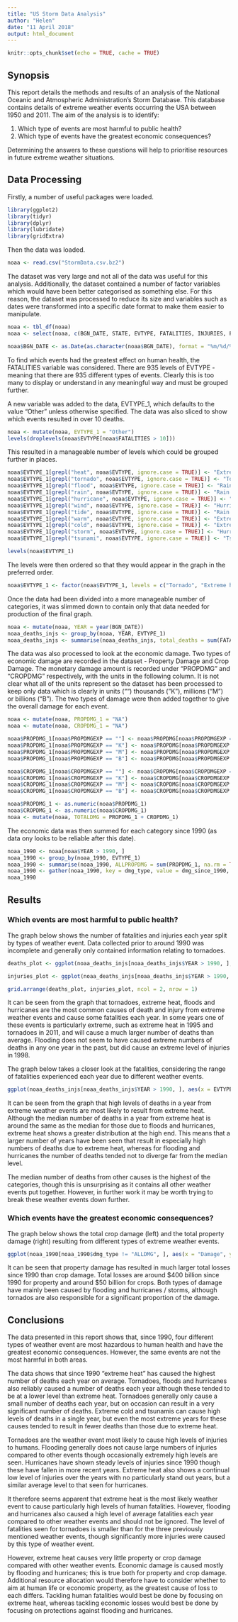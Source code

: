 ```yaml
---
title: "US Storm Data Analysis"
author: "Helen"
date: "11 April 2018"
output: html_document
---
```


```r
knitr::opts_chunk$set(echo = TRUE, cache = TRUE)
```

## Synopsis
This report details the methods and results of an analysis of the National Oceanic and Atmospheric Administration's Storm Database. This database contains details of extreme weather events occurring the USA between 1950 and 2011. The aim of the analysis is to identify:

1. Which type of events are most harmful to public health?
2. Which type of events have the greatest economic consequences?

Determining the answers to these questions will help to prioritise resources in future extreme weather situations.

## Data Processing

Firstly, a number of useful packages were loaded. 

```r
library(ggplot2)
library(tidyr)
library(dplyr)
library(lubridate)
library(gridExtra)
```

Then the data was loaded.

```r
noaa <- read.csv("StormData.csv.bz2")
```

The dataset was very large and not all of the data was useful for this analysis. Additionally, the dataset contained a number of factor variables which would have been better categorised as something else. For this reason, the dataset was processed to reduce its size and variables such as dates were transformed into a specific date format to make them easier to manipulate.

```r
noaa <- tbl_df(noaa)
noaa <- select(noaa, c(BGN_DATE, STATE, EVTYPE, FATALITIES, INJURIES, PROPDMG, PROPDMGEXP, CROPDMG, CROPDMGEXP))

noaa$BGN_DATE <- as.Date(as.character(noaa$BGN_DATE), format = "%m/%d/%Y")
```

To find which events had the greatest effect on human health, the FATALITIES variable was considered. There are 935 levels of EVTYPE - meaning that there are 935 different types of events. Clearly this is too many to display or understand in any meaningful way and must be grouped further. 

A new variable was added to the data, EVTYPE_1, which defaults to the value "Other" unless otherwise specified. The data was also sliced to show which events resulted in over 10 deaths.

```r
noaa <- mutate(noaa, EVTYPE_1 = "Other")
levels(droplevels(noaa$EVTYPE[noaa$FATALITIES > 10]))
```

This resulted in a manageable number of levels which could be grouped further in places.

```r
noaa$EVTYPE_1[grepl("heat", noaa$EVTYPE, ignore.case = TRUE)] <- "Extreme heat"
noaa$EVTYPE_1[grepl("tornado", noaa$EVTYPE, ignore.case = TRUE)] <- "Tornado"
noaa$EVTYPE_1[grepl("flood", noaa$EVTYPE, ignore.case = TRUE)] <- "Rain / Flood"
noaa$EVTYPE_1[grepl("rain", noaa$EVTYPE, ignore.case = TRUE)] <- "Rain / Flood"
noaa$EVTYPE_1[grepl("hurricane", noaa$EVTYPE, ignore.case = TRUE)] <- "Hurricanes / Storms"
noaa$EVTYPE_1[grepl("wind", noaa$EVTYPE, ignore.case = TRUE)] <- "Hurricanes / Storms"
noaa$EVTYPE_1[grepl("tide", noaa$EVTYPE, ignore.case = TRUE)] <- "Rain / Flood"
noaa$EVTYPE_1[grepl("warm", noaa$EVTYPE, ignore.case = TRUE)] <- "Extreme heat"
noaa$EVTYPE_1[grepl("cold", noaa$EVTYPE, ignore.case = TRUE)] <- "Extreme cold"
noaa$EVTYPE_1[grepl("storm", noaa$EVTYPE, ignore.case = TRUE)] <- "Hurricanes / Storms"
noaa$EVTYPE_1[grepl("tsunami", noaa$EVTYPE, ignore.case = TRUE)] <- "Tsunami"

levels(noaa$EVTYPE_1)
```

The levels were then ordered so that they would appear in the graph in the preferred order.

```r
noaa$EVTYPE_1 <- factor(noaa$EVTYPE_1, levels = c("Tornado", "Extreme heat", "Rain / Flood", "Hurricanes / Storms", "Extreme cold", "Tsunami", "Other"))
```

Once the data had been divided into a more manageable number of categories, it was slimmed down to contain only that data needed for production of the final graph.

```r
noaa <- mutate(noaa, YEAR = year(BGN_DATE))
noaa_deaths_injs <- group_by(noaa, YEAR, EVTYPE_1)
noaa_deaths_injs <- summarise(noaa_deaths_injs, total_deaths = sum(FATALITIES), total_injs = sum(INJURIES))
```

The data was also processed to look at the economic damage. Two types of economic damage are recorded in the dataset - Property Damage and Crop Damage. The monetary damage amount is recorded under "PROPDMG" and "CROPDMG" respectively, with the units in the following column. It is not clear what all of the units represent so the dataset has been processed to keep only data which is clearly in units ("") thousands ("K"), millions ("M") or billions ("B"). The two types of damage were then added together to give the overall damage for each event.

```r
noaa <- mutate(noaa, PROPDMG_1 = "NA")
noaa <- mutate(noaa, CROPDMG_1 = "NA")

noaa$PROPDMG_1[noaa$PROPDMGEXP == ""] <- noaa$PROPDMG[noaa$PROPDMGEXP == ""]
noaa$PROPDMG_1[noaa$PROPDMGEXP == "K"] <- noaa$PROPDMG[noaa$PROPDMGEXP == "K"]*1000
noaa$PROPDMG_1[noaa$PROPDMGEXP == "M"] <- noaa$PROPDMG[noaa$PROPDMGEXP == "M"]*1000000
noaa$PROPDMG_1[noaa$PROPDMGEXP == "B"] <- noaa$PROPDMG[noaa$PROPDMGEXP == "B"]*1000000000

noaa$CROPDMG_1[noaa$CROPDMGEXP == ""] <- noaa$CROPDMG[noaa$CROPDMGEXP == ""]
noaa$CROPDMG_1[noaa$CROPDMGEXP == "K"] <- noaa$CROPDMG[noaa$CROPDMGEXP == "K"]*1000
noaa$CROPDMG_1[noaa$CROPDMGEXP == "M"] <- noaa$CROPDMG[noaa$CROPDMGEXP == "M"]*1000000
noaa$CROPDMG_1[noaa$CROPDMGEXP == "B"] <- noaa$CROPDMG[noaa$CROPDMGEXP == "B"]*1000000000

noaa$PROPDMG_1 <- as.numeric(noaa$PROPDMG_1)
noaa$CROPDMG_1 <- as.numeric(noaa$CROPDMG_1)
noaa <- mutate(noaa, TOTALDMG = PROPDMG_1 + CROPDMG_1)
```

The economic data was then summed for each category since 1990 (as data ony looks to be reliable after this date).

```r
noaa_1990 <- noaa[noaa$YEAR > 1990, ]
noaa_1990 <- group_by(noaa_1990, EVTYPE_1)
noaa_1990 <- summarise(noaa_1990, ALLPROPDMG = sum(PROPDMG_1, na.rm = TRUE), ALLCROPDMG = sum(CROPDMG_1, na.rm = TRUE), ALLDMG = sum(TOTALDMG, na.rm = TRUE))
noaa_1990 <- gather(noaa_1990, key = dmg_type, value = dmg_since_1990, -1)
noaa_1990

```

## Results

### Which events are most harmful to public health?

The graph below shows the number of fatalities and injuries each year split by types of weather event. Data collected prior to around 1990 was incomplete and generally only contained information relating to tornadoes.

```r
deaths_plot <- ggplot(noaa_deaths_injs[noaa_deaths_injs$YEAR > 1990, ], aes(x = YEAR, y = total_deaths, fill= EVTYPE_1)) + geom_bar(stat = "identity") + facet_grid(EVTYPE_1 ~ ., labeller = label_wrap_gen(width = 10)) + guides(fill = FALSE) + ggtitle("Annual fatalities from weather events") + xlab("Year")+ ylab("Deaths")

injuries_plot <- ggplot(noaa_deaths_injs[noaa_deaths_injs$YEAR > 1990, ], aes(x = YEAR, y = total_injs, fill = EVTYPE_1)) + geom_bar(stat = "identity") + facet_grid(EVTYPE_1 ~ ., labeller = label_wrap_gen(width = 10)) + guides(fill = FALSE) +ggtitle("Annual injuries from weather events") + xlab("Year")+ ylab("Injuries")

grid.arrange(deaths_plot, injuries_plot, ncol = 2, nrow = 1)
```

It can be seen from the graph that tornadoes, extreme heat, floods and hurricanes are the most common causes of death and injury from extreme weather events and cause some fatalities each year. In some years one of these events is particularly extreme, such as extreme heat in 1995 and tornadoes in 2011, and will cause a much larger number of deaths than average. Flooding does not seem to have caused extreme numbers of deaths in any one year in the past, but did cause an extreme level of injuries in 1998.

The graph below takes a closer look at the fatalities, considering the range of fatalities experienced each year due to different weather events.

```r
ggplot(noaa_deaths_injs[noaa_deaths_injs$YEAR > 1990, ], aes(x = EVTYPE_1, y = total_deaths)) + geom_boxplot(aes(fill = EVTYPE_1)) + guides(fill = "none") + labs(x = "Weather type", y = "Distribution of fatalities since 1990")

```


It can be seen from the graph that high levels of deaths in a year from extreme weather events are most likely to result from extreme heat. Although the median number of deaths in a year from extreme heat is around the same as the median for those due to floods and hurricanes, extreme heat shows a greater distribution at the high end. This means that a larger number of years have been seen that result in especially high numbers of deaths due to extreme heat, whereas for flooding and hurricanes the number of deaths tended not to diverge far from the median level.

The median number of deaths from other causes is the highest of the categories, though this is unsurprising as it contains all other weather events put together. However, in further work it may be worth trying to break these weather events down further.

### Which events have the greatest economic consequences?

The graph below shows the total crop damage (left) and the total property damage (right) resulting from different types of extreme weather events.

```r
ggplot(noaa_1990[noaa_1990$dmg_type != "ALLDMG", ], aes(x = "Damage", y = dmg_since_1990/1000000000, fill = EVTYPE_1)) + geom_bar(stat = "identity") + facet_grid(. ~ dmg_type) + scale_y_continuous(labels = scales::dollar_format()) + labs(title = "Crop and Property damage since 1990", x = "Type of damage", y = "Cost of damage in $billions") + scale_fill_discrete(name = "Type of weather event")
```

It can be seen that property damage has resulted in much larger total losses since 1990 than crop damage. Total losses are around \$400 billion since 1990 for property and around \$50 billion for crops. Both types of damage have mainly been caused by flooding and hurricanes / storms, although tornados are also responsible for a significant proportion of the damage.

## Conclusions

The data presented in this report shows that, since 1990, four different types of weather event are most hazardous to human health and have the greatest economic consequences. However, the same events are not the most harmful in both areas.

The data shows that since 1990 "extreme heat" has caused the highest number of deaths each year on average. Tornadoes, floods and hurricanes also reliably caused a number of deaths each year although these tended to be at a lower level than extreme heat. Tornadoes generally only cause a small number of deaths each year, but on occasion can result in a very significant number of deaths. Extreme cold and tsunamis can cause high levels of deaths in a single year, but even the most extreme years for these causes tended to result in fewer deaths than those due to extreme heat.

Tornadoes are the weather event most likely to cause high levels of injuries to humans. Flooding generally does not cause large numbers of injuries compared to other events though occasionally extremely high levels are seen. Hurricanes have shown steady levels of injuries since 1990 though these have fallen in more recent years. Extreme heat also shows a continual low level of injuries over the years with no particularly stand out years, but a similar average level to that seen for hurricanes.

It therefore seems apparent that extreme heat is the most likely weather event to cause particularly high levels of human fatalities. However, flooding and hurricanes also caused a high level of average fatalities each year compared to other weather events and should not be ignored. The level of fatalities seen for tornadoes is smaller than for the three previously mentioned weather events, though significantly more injuries were caused by this type of weather event.

However, extreme heat causes very little property or crop damage compared with other weather events. Economic damage is caused mostly by flooding and hurricanes; this is true both for property and crop damage. 
Additional resource allocation would therefore have to consider whether to aim at human life or economic property, as the greatest cause of loss to each differs. Tackling human fatalities would best be done by focusing on extreme heat, whereas tackling economic losses would best be done by focusing on protections against flooding and hurricanes.



